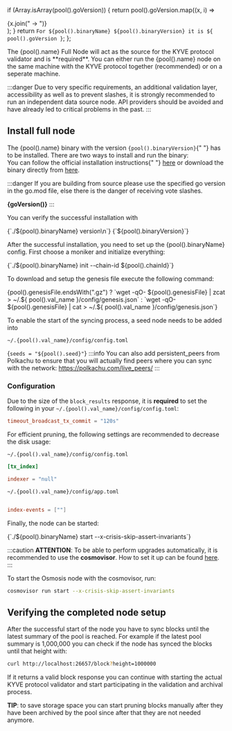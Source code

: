 
  if (Array.isArray(pool().goVersion)) {
    return pool().goVersion.map((x, i) => <div key={i}>{x.join(" -> ")}</div>);
  }
  return `For ${pool().binaryName} ${pool().binaryVersion} it is ${
    pool().goVersion
  }`;
};

<div>
  The {pool().name} Full Node will act as the source for the KYVE protocol
  validator and is **required**. You can either run the {pool().name} node on
  the same machine with the KYVE protocol together (recommended) or on a
  seperate machine.
</div>

:::danger
Due to very specific requirements, an additional validation layer, accessibility as well as to prevent slashes, it is strongly recommended to run an independent data source node. API providers should be avoided and have already led to critical problems in the past.
:::

## Install full node

<div>
  The {pool().name} binary with the version <code>{pool().binaryVersion}</code>{" "}
  has to be installed. There are two ways to install and run the binary:
</div>

<div>
  You can follow the official installation instructions{" "}
  <a href={pool().installInstructions}>here</a> or download the binary directly
  from <a href={pool().binaryDownload}>here</a>.
</div>

:::danger
If you are building from source please use the specified go version in the go.mod file, else there is the danger of receiving vote slashes.

**{goVersion()}**
:::

You can verify the successful installation with

<CodeBlock>
  {`./${pool().binaryName} version\n`}
  {`${pool().binaryVersion}`}
</CodeBlock>

After the successful installation, you need to set up the {pool().binaryName} config. First choose a moniker and initialize everything:

<CodeBlock language="bash">
  {`./${pool().binaryName} init <your-moniker> --chain-id ${pool().chainId}`}
</CodeBlock>

To download and setup the genesis file execute the following command:

<CodeBlock language="bash">
  {pool().genesisFile.endsWith(".gz")
    ? `wget -qO- ${pool().genesisFile} | zcat > ~/.${
        pool().val_name
      }/config/genesis.json`
    : `wget -qO- ${pool().genesisFile} | cat > ~/.${
        pool().val_name
      }/config/genesis.json`}
</CodeBlock>

To enable the start of the syncing process, a seed node needs to be added into

<div>
  <code>~/.{pool().val_name}/config/config.toml</code>
</div>

<CodeBlock>{`seeds = "${pool().seed}"`}</CodeBlock>
:::info You can also add persistent_peers from Polkachu to ensure that you will actually
find peers where you can sync with the network: https://polkachu.com/live_peers/
:::

### Configuration

Due to the size of the `block_results` response, it is **required** to set the following in your <span><code>~/.{pool().val_name}/config/config.toml</code></span>:

```toml
timeout_broadcast_tx_commit = "120s"
```

For efficient pruning, the following settings are recommended to decrease the disk usage:

<code>~/.{pool().val_name}/config/config.toml</code>

```toml
[tx_index]

indexer = "null"
```

<code>~/.{pool().val_name}/config/app.toml</code>
```toml pruning = "everything"

index-events = [""]

````

Finally, the node can be started:

<CodeBlock>
{`./${pool().binaryName} start --x-crisis-skip-assert-invariants`}
</CodeBlock>

:::caution
**ATTENTION**: To be able to perform upgrades automatically, it is recommended to use the <strong>cosmovisor</strong>. How to set it up can be found [here](https://docs.osmosis.zone/networks/join-mainnet#set-up-cosmovisor).
:::

To start the Osmosis node with the cosmovisor, run:

```bash
cosmovisor run start --x-crisis-skip-assert-invariants
````

## Verifying the completed node setup

After the successful start of the node you have to sync blocks until the latest summary of the pool is reached. For example
if the latest pool summary is 1,000,000 you can check if the node has synced the blocks until
that height with:

```bash
curl http://localhost:26657/block?height=1000000
```

If it returns a valid block response you can continue with starting the actual KYVE protocol validator
and start participating in the validation and archival process.

**TIP**: to save storage space you can start pruning blocks manually after they have been archived
by the pool since after that they are not needed anymore.
